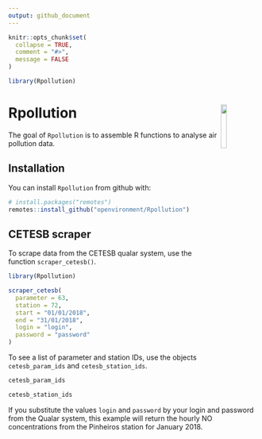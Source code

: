 ```yaml
---
output: github_document
---
```


```r
knitr::opts_chunk$set(
  collapse = TRUE,
  comment = "#>",
  message = FALSE
)

library(Rpollution)
```

# Rpollution <img src="man/figures/logo.png" align="right" width = "15%">

The goal of `Rpollution` is to assemble R functions to analyse air pollution data.

## Installation

You can install `Rpollution` from github with:

```r
# install.packages("remotes")
remotes::install_github("openvironment/Rpollution")
```

## CETESB scraper

To scrape data from the CETESB qualar system, use the function `scraper_cetesb()`.

```r
library(Rpollution)

scraper_cetesb(
  parameter = 63, 
  station = 72, 
  start = "01/01/2018", 
  end = "31/01/2018", 
  login = "login", 
  password = "password"
)
```

To see a list of parameter and station IDs, use the objects `cetesb_param_ids` and `cetesb_station_ids`.

```r
cetesb_param_ids
```


```r
cetesb_station_ids
```


If you substitute the values `login` and `password` by your login and password from the Qualar system, this example will return the hourly NO concentrations from the Pinheiros station for January 2018.
